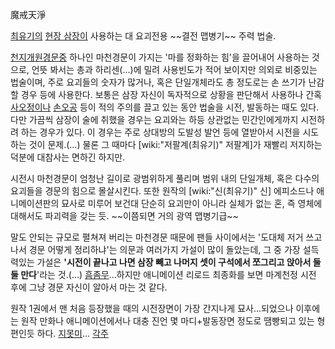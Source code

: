 魔戒天淨

[[최유기]]의 [[현장 삼장]]이 사용하는 대 요괴전용 ~~결전 맵병기~~ 주력 법술.

[[천지개원경문]]중 하나인 마천경문이 가지는 '마를 정화하는 힘'을 끌어내어 사용하는 것으로, 언뜻 봐서는 총과 하리센(...)에 밀려 사용빈도가 적어 보이지만 의외로 비중있는 법술이며, 주로 요괴들의 숫자가 많거나, 혹은 단일개체라도 총 정도로는 손 쓰기가 난감할 경우 등에 사용한다. 보통은 삼장 자신이 독자적으로 상황을 판단해서 사용하나 간혹 [[사오정]]이나 [[손오공]] 등이 적의 주의를 끌고 있는 동안 법술을 시전, 발동하는 때도 있다.
다만 가끔씩 삼장이 술에 취했을 경우는 요괴와는 하등 상관없는 민간인에게까지 시전하려 하는 경우가 있다. 이 경우는 주로 상대방의 도발성 발언 등에 열받아서 시전을 시도하는 것이 문제.(...) 물론 그 때마다 [wiki:"저팔계(최유기)" 저팔계]가 재빨리 저지하는 덕분에 대참사는 면하긴 하지만.

시전시 마천경문이 엄청난 길이로 광범위하게 풀리며 범위 내의 단일개체, 혹은 다수의 요괴들을 경문의 힘으로 몰살시킨다. 또한 원작의 [wiki:"신(최유기)" 신] 에피소드나 애니메이션판의 묘사로 미루어 보건대 단순히 요괴만이 아니라 실체가 없는 혼, 즉 영체에 대해서도 파괴력을 갖는 듯. ~~이쯤되면 거의 광역 맵병기급~~

말도 안되는 규모로 펼쳐져 버리는 마천경문 때문에 팬들 사이에서는 '도대체 저거 쓰고나서 경문 어떻게 정리하냐'는 의문과 여러가지 가설이 많이 돌았는데, 그 중 가장 설득력있는 가설은 ''''시전이 끝나고 나면 삼장 빼고 나머지 셋이 구석에서 쪼그리고 앉아서 둘둘 만다''''라는 것.(...) [[흠좀무]]...하지만 애니메이션 리로드 최종화를 보면 마계천정 시전 후에 그냥 경문 자신이 알아서 마는 것 같다.

원작 1권에서 맨 처음 등장했을 때의 시전장면이 가장 간지나게 묘사...되었으나 이후에는 원작 만화나 애니메이션에서나 대충 진언 몇 마디+발동장면 정도로 땜빵되고 있는 형편인듯 하다. [[지못미]]...
[[각주]]
